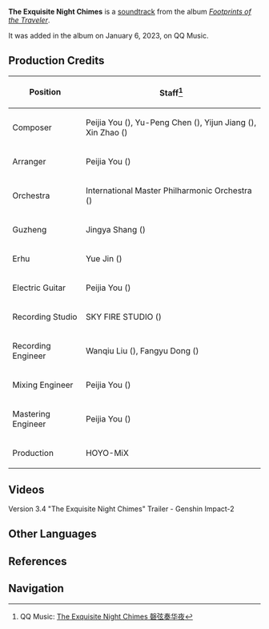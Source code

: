{{About|the soundtrack|the [[Version/3.4|Version 3.4]] Flagship Event|The Exquisite Night Chimes}}
{{Soundtrack Infobox
|title          = The Exquisite Night Chimes
|image          = Footprints of the Traveler.png
|album          = Footprints of the Traveler
|releaseDate    = 2023-01-06
|disc           =
|number         = 20
|featured       =
|featured2      =
|featured3      =
|featured_disc  =
|featured_disc2 =
|featured_disc3 =
|youtube_id     =
|spotify_id     =
|played_in      = Version Trailer
|during         = [https://youtu.be/FiEuMkRNQ7A Version 3.4 "The Exquisite Night Chimes" Trailer]
|domain         =
|previous       = All Senses Clear, All Existence Void (Soundtrack)
|next           = Windblume's Breath (Soundtrack)
}}
'''The Exquisite Night Chimes''' is a [[soundtrack]] from the album ''[[Footprints of the Traveler]]''.

It was added in the album on January 6, 2023, on QQ Music.

==Production Credits==
{| class="wikitable" style="text-align:left; height:0.5em"
! Position
! Staff<ref>QQ Music: [https://y.qq.com/n/ryqq/songDetail/390516535 The Exquisite Night Chimes 磬弦奏华夜]</ref>
|-
! Composer
| Peijia You ({{zh|尤裴佳}}), Yu-Peng Chen ({{zh|陈致逸}}), Yijun Jiang ({{zh|姜以君}}), Xin Zhao ({{zh|赵鑫}})
|-
! Arranger
| Peijia You ({{zh|尤裴佳}})
|-
! Orchestra
| International Master Philharmonic Orchestra ({{zh|国际首席爱乐乐团}})
|-
! Guzheng
| Jingya Shang ({{zh|尚靖雅}})
|-
! Erhu
| Yue Jin ({{zh|金玥}})
|-
! Electric Guitar
| Peijia You ({{zh|尤裴佳}})
|-
! Recording Studio
| SKY FIRE STUDIO ({{zh|九紫天诚录音棚}})
|-
! Recording Engineer
| Wanqiu Liu ({{zh|刘婉秋}}), Fangyu Dong ({{zh|董方昱}})
|-
! Mixing Engineer
| Peijia You ({{zh|尤裴佳}})
|-
! Mastering Engineer
| Peijia You ({{zh|尤裴佳}})
|-
! Production
| HOYO-MiX
|}

==Videos==
<gallery hideaddbutton="true" captionalign="center">
Version 3.4 "The Exquisite Night Chimes" Trailer - Genshin Impact-2
</gallery>
<!--
==Trivia==
-->
==Other Languages==
{{Transclude|Version/3.4|Other Languages}}

==References==
{{Reflist}}

==Navigation==
{{Soundtrack Navbox|Footprints of the Traveler}}